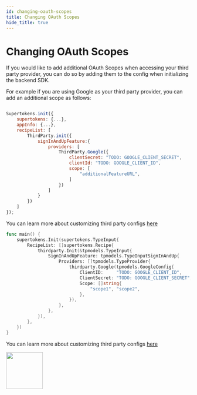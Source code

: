 ```yaml
---
id: changing-oauth-scopes
title: Changing OAuth Scopes
hide_title: true
---
```



# Changing OAuth Scopes

If you would like to add additional OAuth Scopes when accessing your third party provider, you can do so by adding them to the config when initializing the backend SDK.

For example if you are using Google as your third party provider, you can add an additional scope as follows:

<BackendSDKTabs>
<TabItem value="nodejs">

```jsx

Supertokens.init({
    supertokens: {...},
    appInfo: {...},
    recipeList: [
        ThirdParty.init({
            signInAndUpFeature:{
                providers: [
                    ThirdParty.Google({
                        clientSecret: "TODO: GOOGLE_CLIENT_SECRET",
                        clientId: "TODO: GOOGLE_CLIENT_ID",
                        scope: [
                            "additionalFeatureURL",
                        ]
                    })
                ]
            }
        })
    ]
});

```

You can learn more about customizing third party configs [here](/docs/nodejs/thirdparty/providers/google)

</TabItem>
<TabItem value="go">

```go
func main() {
	supertokens.Init(supertokens.TypeInput{
		RecipeList: []supertokens.Recipe{
			thirdparty.Init(&tpmodels.TypeInput{
				SignInAndUpFeature: tpmodels.TypeInputSignInAndUp{
					Providers: []tpmodels.TypeProvider{
						thirdparty.Google(tpmodels.GoogleConfig{
							ClientID:     "TODO: GOOGLE_CLIENT_ID",
							ClientSecret: "TODO: GOOGLE_CLIENT_SECRET",
							Scope: []string{
								"scope1", "scope2",
							},
						}),
					},
				},
			}),
		},
	})
}
```

You can learn more about customizing third party configs [here](/docs/golang/thirdparty/providers/google)

</TabItem>
<TabItem value="python">

<img src="/img/work-in-progress.png" width="100" />

</TabItem>
</BackendSDKTabs>
